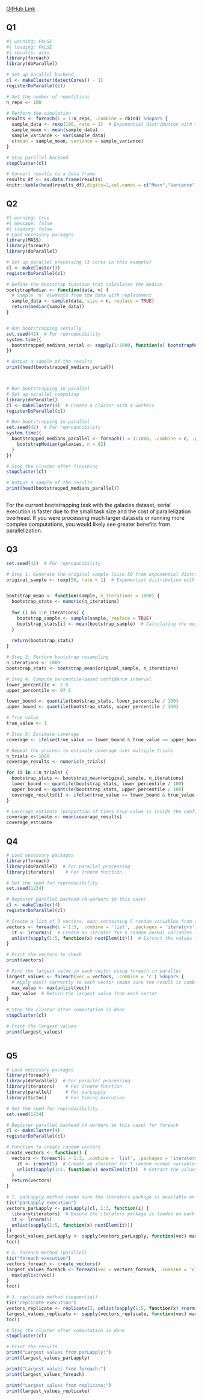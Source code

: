 [GitHub Link](https://github.com/NesanNaidoo/ParallelPrac)

## Q1
```r
#| warning: FALSE
#| loading: FALSE
#| results: asis
library(foreach)
library(doParallel)

# Set up parallel backend
cl <- makeCluster(detectCores() - 1)
registerDoParallel(cl)

# Set the number of repetitions
n_reps <- 100

# Perform the simulation
results <- foreach(i = 1:n_reps, .combine = rbind) %dopar% {
  sample_data <- rexp(100, rate = 1)  # Exponential distribution with mean 1 (rate = 1)
  sample_mean <- mean(sample_data)
  sample_variance <- var(sample_data)
  c(mean = sample_mean, variance = sample_variance)
}

# Stop parallel backend
stopCluster(cl)

# Convert results to a data frame
results_df <- as.data.frame(results)
knitr::kable(head(results_df),digits=2,col.names = c("Mean","Variance"),caption="")

```

## Q2

```r
#| warning: true
#| message: false
#| loading: false
# Load necessary packages
library(MASS)
library(foreach)
library(doParallel)

# Set up parallel processing (3 cores in this example)
cl <- makeCluster(3)
registerDoParallel(cl)

# Define the bootstrap function that calculates the median
bootstrapMedian <- function(data, n) {
  # Sample 'n' elements from the data with replacement
  sample_data <- sample(data, size = n, replace = TRUE)
  return(median(sample_data))
}


# Run bootstrapping serially
set.seed(42)  # For reproducibility
system.time({
  bootstrapped_medians_serial <- sapply(1:1000, function(x) bootstrapMedian(galaxies, n = 82))
})

# Output a sample of the results
print(head(bootstrapped_medians_serial))



# Run bootstrapping in parallel
# Set up parallel computing
library(doParallel)
cl <- makeCluster(4)  # Create a cluster with 4 workers
registerDoParallel(cl)

# Run bootstrapping in parallel
set.seed(42)  # For reproducibility
system.time({
  bootstrapped_medians_parallel <- foreach(i = 1:1000, .combine = c, .packages = "MASS") %dopar% {
    bootstrapMedian(galaxies, n = 82)
  }
})

# Stop the cluster after finishing
stopCluster(cl)

# Output a sample of the results
print(head(bootstrapped_medians_parallel))



```

For the current bootstrapping task with the galaxies dataset, serial execution is faster due to the small task size and the cost of parallelization overhead. If you were processing much larger datasets or running more complex computations, you would likely see greater benefits from parallelization.

## Q3

```r
set.seed(42)  # For reproducibility

# Step 1: Generate the original sample (size 50 from exponential distribution)
original_sample <- rexp(50, rate = 1)  # Exponential distribution with mean = 1


bootstrap_mean <- function(sample, n_iterations = 1000) {
  bootstrap_stats <- numeric(n_iterations)
  
  for (i in 1:n_iterations) {
    bootstrap_sample <- sample(sample, replace = TRUE)
    bootstrap_stats[i] <- mean(bootstrap_sample)  # Calculating the mean for each bootstrap sample
  }
  
  return(bootstrap_stats)
}

# Step 3: Perform bootstrap resampling
n_iterations <- 1000
bootstrap_stats <- bootstrap_mean(original_sample, n_iterations)

# Step 4: Compute percentile-based confidence interval
lower_percentile <- 2.5
upper_percentile <- 97.5

lower_bound <- quantile(bootstrap_stats, lower_percentile / 100)
upper_bound <- quantile(bootstrap_stats, upper_percentile / 100)

# True value 
true_value <- 1

# Step 5: Estimate coverage
coverage <- ifelse(true_value >= lower_bound & true_value <= upper_bound, 1, 0)

# Repeat the process to estimate coverage over multiple trials
n_trials <- 1000
coverage_results <- numeric(n_trials)

for (i in 1:n_trials) {
  bootstrap_stats <- bootstrap_mean(original_sample, n_iterations)
  lower_bound <- quantile(bootstrap_stats, lower_percentile / 100)
  upper_bound <- quantile(bootstrap_stats, upper_percentile / 100)
  coverage_results[i] <- ifelse(true_value >= lower_bound & true_value <= upper_bound, 1, 0)
}

# Coverage estimate (proportion of times true value is inside the confidence interval)
coverage_estimate <- mean(coverage_results)
coverage_estimate

```

## Q4

```r
# Load necessary packages
library(foreach)
library(doParallel)  # For parallel processing
library(iterators)    # For irnorm function

# Set the seed for reproducibility
set.seed(1234)

# Register parallel backend (4 workers in this case)
cl <- makeCluster(4)
registerDoParallel(cl)

# Create a list of 3 vectors, each containing 5 random variables from a normal distribution
vectors <- foreach(i = 1:3, .combine = 'list', .packages = 'iterators') %dopar% {
  it <- irnorm(5)  # Create an iterator for 5 random normal variables
  unlist(sapply(1:5, function(x) nextElem(it)))  # Extract the values from the iterator
}

# Print the vectors to check
print(vectors)

# Find the largest value in each vector using foreach in parallel
largest_values <- foreach(vec = vectors, .combine = 'c') %dopar% {
  # Apply max() correctly to each vector (make sure the result is combined as a vector of max values)
  max_value <- max(unlist(vec))  
  max_value  # Return the largest value from each vector
}

# Stop the cluster after computation is done
stopCluster(cl)

# Print the largest values
print(largest_values)



```

## Q5

```r
# Load necessary packages
library(foreach)
library(doParallel)  # For parallel processing
library(iterators)    # For irnorm function
library(parallel)     # For parLapply
library(tictoc)       # For timing execution

# Set the seed for reproducibility
set.seed(1234)

# Register parallel backend (4 workers in this case) for foreach
cl <- makeCluster(4)
registerDoParallel(cl)

# Function to create random vectors
create_vectors <- function() {
  vectors <- foreach(i = 1:3, .combine = 'list', .packages = 'iterators') %dopar% {
    it <- irnorm(5)  # Create an iterator for 5 random normal variables
    unlist(sapply(1:5, function(x) nextElem(it)))  # Extract the values from the iterator
  }
  return(vectors)
}

# 1. parLapply method (make sure the iterators package is available on the worker nodes)
tic("parLapply execution")
vectors_parLapply <- parLapply(cl, 1:3, function(i) {
  library(iterators)  # Ensure the iterators package is loaded on each worker
  it <- irnorm(5)
  unlist(sapply(1:5, function(x) nextElem(it)))
})
largest_values_parLapply <- sapply(vectors_parLapply, function(vec) max(unlist(vec)))
toc()

# 2. foreach method (parallel)
tic("foreach execution")
vectors_foreach <- create_vectors()
largest_values_foreach <- foreach(vec = vectors_foreach, .combine = 'c') %dopar% {
  max(unlist(vec))
}
toc()

# 3. replicate method (sequential)
tic("replicate execution")
vectors_replicate <- replicate(3, unlist(sapply(1:5, function(x) rnorm(1))), simplify = FALSE)
largest_values_replicate <- sapply(vectors_replicate, function(vec) max(vec))
toc()

# Stop the cluster after computation is done
stopCluster(cl)

# Print the results
print("Largest values from parLapply:")
print(largest_values_parLapply)

print("Largest values from foreach:")
print(largest_values_foreach)

print("Largest values from replicate:")
print(largest_values_replicate)

```

